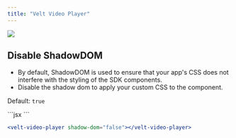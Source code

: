 ```yaml
---
title: "Velt Video Player"
---
```


![](/images/customization/comments/velt-video-player/video-player.png)

## Disable ShadowDOM
- By default, ShadowDOM is used to ensure that your app's CSS does not interfere with the styling of the SDK components.
- Disable the shadow dom to apply your custom CSS to the component.

Default: `true`

<Tabs>

<Tab title="React / Next.js">
```jsx
<VeltVideoPlayer shadowDom={false} />
```

</Tab>

<Tab title="Other Frameworks">

```jsx
<velt-video-player shadow-dom="false"></velt-video-player>
```

</Tab>

</Tabs>